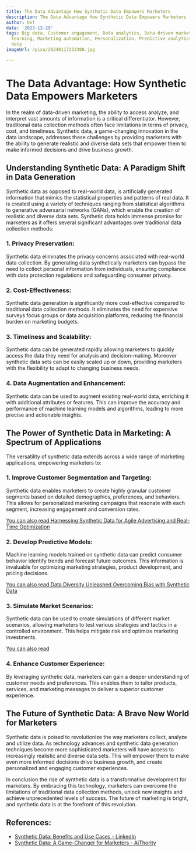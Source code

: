 ```yaml
---
title: The Data Advantage How Synthetic Data Empowers Marketers
description: The Data Advantage How Synthetic Data Empowers Marketers
author: Usf
date: '2023-12-29'
tags: Big data, Customer engagement, Data analytics, Data-driven marketing, Machine
  learning, Marketing automation, Personalization, Predictive analytics, Synthetic
  data
imageUrl: /pixa/20240117232308.jpg

---
```

# The  Data  Advantage: How  Synthetic Data Empowers Marketers

In the realm of data-driven marketing, the ability to access  analyze, and interpret vast amounts of information is a critical differentiator. However, traditional data collection methods often face  limitations in terms of privacy, cost, and timeliness. Synthetic data, a game-changing innovation in the data landscape,  addresses these challenges by providing marketers with the ability to generate realistic and diverse data sets that empower them to make informed decisions and drive business  growth.

## Understanding Synthetic Data: A Paradigm Shift in Data Generation

Synthetic data as opposed to real-world  data,  is artificially generated information that mimics  the statistical  properties and patterns of real data. It  is created using a variety of techniques ranging from statistical algorithms to generative adversarial networks (GANs), which enable  the  creation of realistic and diverse data sets.  Synthetic data holds immense promise  for  marketers as it offers several significant advantages over traditional data collection methods:

### 1. Privacy Preservation:

Synthetic data eliminates the privacy concerns associated with real-world data  collection. By generating  data synthetically marketers  can bypass the need to  collect personal information from  individuals, ensuring compliance with data protection regulations  and safeguarding consumer privacy.

###  2. Cost-Effectiveness:

Synthetic data generation is significantly more cost-effective compared to traditional data collection methods. It eliminates the need for expensive surveys focus groups or data acquisition platforms, reducing  the financial burden on marketing budgets.

### 3. Timeliness and Scalability:

Synthetic data  can be  generated  rapidly allowing marketers to quickly access the data they need for analysis and decision-making. Moreover synthetic data sets can be easily scaled  up or  down, providing marketers with the flexibility to adapt to changing business needs.

### 4. Data Augmentation and Enhancement:

Synthetic data can be used  to augment  existing real-world data, enriching it with additional attributes or features. This can improve the accuracy and performance  of machine learning models and algorithms, leading to more precise and actionable insights.

## The Power of Synthetic Data in  Marketing: A Spectrum of  Applications

The versatility of synthetic data extends across  a  wide range of marketing applications, empowering marketers to:

### 1. Improve Customer Segmentation  and Targeting:

Synthetic data enables marketers  to create highly granular customer segments based on detailed demographics, preferences, and behaviors. This  allows for personalized  marketing campaigns that  resonate with  each segment, increasing engagement and conversion rates.

[You  can also read Harnessing Synthetic Data for Agile  Advertising and Real-Time Optimization](Harnessing%20Synthetic%20Data%20for%20Agile%20Advertising%20and%20Real-Time%20Optimization)


### 2. Develop Predictive Models:

Machine learning models trained on synthetic data can predict consumer behavior identify trends and forecast future outcomes. This information is invaluable for optimizing marketing strategies, product development, and pricing  decisions.

[You can also read Data Diversity Unleashed Overcoming Bias with Synthetic Data](Data%20Diversity%20Unleashed%20Overcoming%20Bias%20with%20Synthetic%20Data)


### 3. Simulate Market Scenarios:

Synthetic data can be  used to create simulations of different market  scenarios, allowing marketers to  test various strategies and tactics in a controlled environment. This helps mitigate risk and  optimize marketing investments.

[You can also read ]()


###  4. Enhance Customer Experience:

By  leveraging synthetic data, marketers  can gain a deeper  understanding of customer needs and  preferences. This enables them to tailor products,  services, and marketing messages to deliver a superior customer experience.

## The Future of Synthetic  Data: A Brave New World for Marketers

Synthetic data is poised to revolutionize the way marketers collect, analyze and utilize data. As technology advances and synthetic data generation techniques become more sophisticated marketers will have access to increasingly realistic and diverse data sets. This will empower them to make even more informed decisions drive business growth, and create personalized and engaging customer experiences.

In conclusion the rise of synthetic data is  a transformative development for marketers.  By embracing this technology, marketers can overcome the limitations of traditional data collection methods, unlock new insights and  achieve unprecedented levels of success. The future of marketing is bright, and synthetic  data is at the forefront of  this revolution.

## References:
- [Synthetic Data: Benefits and Use Cases - LinkedIn](https://www.linkedin.com/pulse/synthetic-data-benefits-use-cases-crossml)
- [Synthetic Data: A Game-Changer for Marketers - AiThority](https://aithority.com/technology/big-data/synthetic-data-a-game-changer-for-marketers-or-just-another-fad/)
